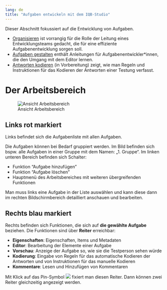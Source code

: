 ```yaml
---
lang: de
title: "Aufgaben entwickeln mit dem IQB-Studio"
---
```


Dieser Abschnitt fokussiert auf die Entwicklung von Aufgaben.

* [Organisieren](manage/index.qmd) ist vorrangig für die Rolle der Leitung eines Entwicklungsteams gedacht, die für eine effiziente Aufgabenentwicklung sorgen soll.
* [Aufgaben gestalten](design/index.qmd) enthält Anleitungen für Aufgabenentwickler\*innen, die den Umgang mit dem Editor lernen.
* [Antworten kodieren](coding/index.qmd) (in Vorbereitung) zeigt, wie man Regeln und Instruktionen für das Kodieren der Antworten einer Testung verfasst.

# Der Arbeitsbereich

![Ansicht Arbeitsbereich](assets/Ansicht_Arbeitsbereich.png)

## Links rot markiert

Links befindet sich die Aufgabenliste mit allen Aufgaben.

Die Aufgaben können bei Bedarf gruppiert werden. Im Bild befinden sich bspw. alle Aufgaben in einer Gruppe mit dem Namen: „1. Gruppe“. Im linken unteren Bereich befinden sich Schalter:

* Funktion "Aufgabe hinzufügen"
* Funktion "Aufgabe löschen"
* Hauptmenü des Arbeitsbereiches mit weiteren übergreifenden Funktionen

Man muss links eine Aufgabe in der Liste auswählen und kann diese dann im rechten Bildschirmbereich detailliert anschauen und bearbeiten.

## Rechts blau markiert

Rechts befinden sich Funktionen, die sich auf **die gewählte Aufgabe** beziehen. Die Funktionen sind über **Reiter** erreichbar:

* **Eigenschaften**: Eigenschaften, Items und Metadaten
* **Editor**: Bearbeitung der Elemente einer Aufgabe
* **Vorschau**: Anzeige der Aufgabe so, wie sie die Testperson sehen würde
* **Kodierung**: Eingabe von Regeln für das automatische Kodieren der Antworten und von Instruktionen für das manuelle Kodieren
* **Kommentare**: Lesen und Hinzufügen von Kommentaren

Mit Klick auf das Pin-Symbol ![](assets/Symbol_Pin.png) fixiert man diesen Reiter. Dann können zwei Reiter gleichzeitig angezeigt werden.